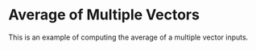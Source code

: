 Average of Multiple Vectors
=============================

This is an example of computing the average of a multiple vector inputs.


<WorkedExample />
